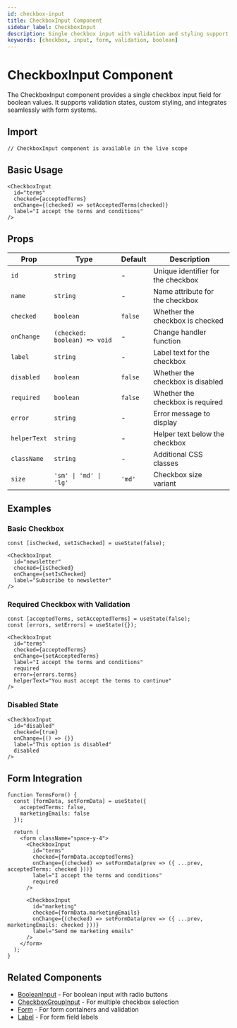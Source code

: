 ```yaml
---
id: checkbox-input
title: CheckboxInput Component
sidebar_label: CheckboxInput
description: Single checkbox input with validation and styling support
keywords: [checkbox, input, form, validation, boolean]
---
```


# CheckboxInput Component

The CheckboxInput component provides a single checkbox input field for boolean values. It supports validation states, custom styling, and integrates seamlessly with form systems.

## Import

```tsx
// CheckboxInput component is available in the live scope
```

## Basic Usage

```tsx
<CheckboxInput
  id="terms"
  checked={acceptedTerms}
  onChange={(checked) => setAcceptedTerms(checked)}
  label="I accept the terms and conditions"
/>
```

## Props

| Prop | Type | Default | Description |
|------|------|---------|-------------|
| `id` | `string` | - | Unique identifier for the checkbox |
| `name` | `string` | - | Name attribute for the checkbox |
| `checked` | `boolean` | `false` | Whether the checkbox is checked |
| `onChange` | `(checked: boolean) => void` | - | Change handler function |
| `label` | `string` | - | Label text for the checkbox |
| `disabled` | `boolean` | `false` | Whether the checkbox is disabled |
| `required` | `boolean` | `false` | Whether the checkbox is required |
| `error` | `string` | - | Error message to display |
| `helperText` | `string` | - | Helper text below the checkbox |
| `className` | `string` | - | Additional CSS classes |
| `size` | `'sm' \| 'md' \| 'lg'` | `'md'` | Checkbox size variant |

## Examples

### Basic Checkbox
```tsx
const [isChecked, setIsChecked] = useState(false);

<CheckboxInput
  id="newsletter"
  checked={isChecked}
  onChange={setIsChecked}
  label="Subscribe to newsletter"
/>
```

### Required Checkbox with Validation
```tsx
const [acceptedTerms, setAcceptedTerms] = useState(false);
const [errors, setErrors] = useState({});

<CheckboxInput
  id="terms"
  checked={acceptedTerms}
  onChange={setAcceptedTerms}
  label="I accept the terms and conditions"
  required
  error={errors.terms}
  helperText="You must accept the terms to continue"
/>
```

### Disabled State
```tsx
<CheckboxInput
  id="disabled"
  checked={true}
  onChange={() => {}}
  label="This option is disabled"
  disabled
/>
```

## Form Integration

```tsx
function TermsForm() {
  const [formData, setFormData] = useState({
    acceptedTerms: false,
    marketingEmails: false
  });

  return (
    <form className="space-y-4">
      <CheckboxInput
        id="terms"
        checked={formData.acceptedTerms}
        onChange={(checked) => setFormData(prev => ({ ...prev, acceptedTerms: checked }))}
        label="I accept the terms and conditions"
        required
      />
      
      <CheckboxInput
        id="marketing"
        checked={formData.marketingEmails}
        onChange={(checked) => setFormData(prev => ({ ...prev, marketingEmails: checked }))}
        label="Send me marketing emails"
      />
    </form>
  );
}
```

## Related Components

- [BooleanInput](/docs/components/boolean-input) - For boolean input with radio buttons
- [CheckboxGroupInput](/docs/components/checkbox-group-input) - For multiple checkbox selection
- [Form](/docs/components/form) - For form containers and validation
- [Label](/docs/components/label) - For form field labels
